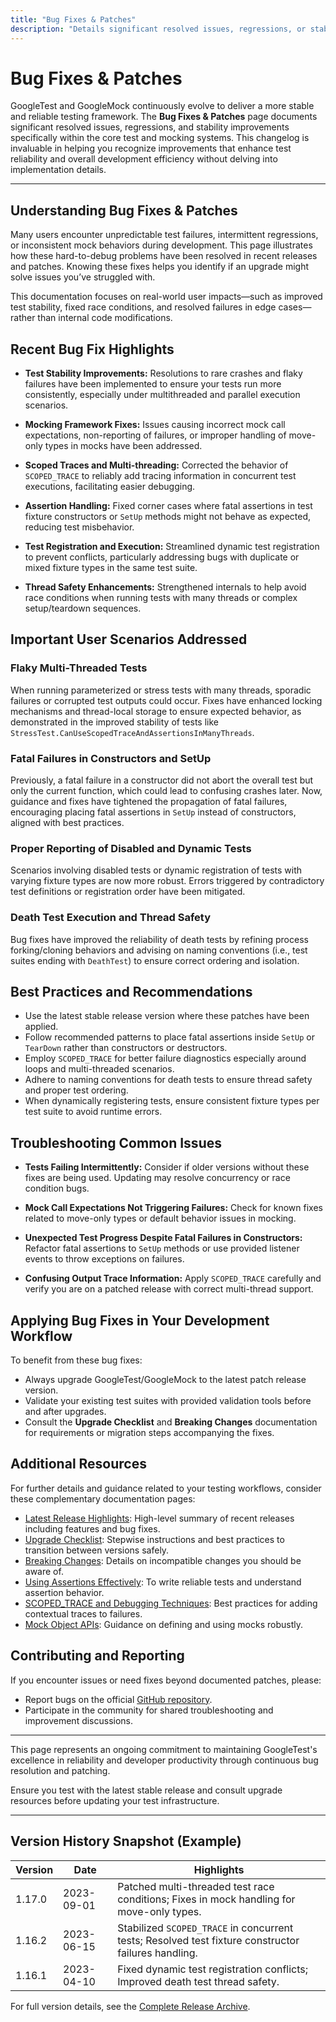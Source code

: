 ```yaml
---
title: "Bug Fixes & Patches"
description: "Details significant resolved issues, regressions, or stability improvements within the test and mocking frameworks. Helps users recognize improvements that might affect test reliability or development efficiency."
---
```


# Bug Fixes & Patches

GoogleTest and GoogleMock continuously evolve to deliver a more stable and reliable testing framework. The **Bug Fixes & Patches** page documents significant resolved issues, regressions, and stability improvements specifically within the core test and mocking systems. This changelog is invaluable in helping you recognize improvements that enhance test reliability and overall development efficiency without delving into implementation details.

---

## Understanding Bug Fixes & Patches

Many users encounter unpredictable test failures, intermittent regressions, or inconsistent mock behaviors during development. This page illustrates how these hard-to-debug problems have been resolved in recent releases and patches. Knowing these fixes helps you identify if an upgrade might solve issues you’ve struggled with.

This documentation focuses on real-world user impacts—such as improved test stability, fixed race conditions, and resolved failures in edge cases—rather than internal code modifications.


## Recent Bug Fix Highlights

- **Test Stability Improvements:** Resolutions to rare crashes and flaky failures have been implemented to ensure your tests run more consistently, especially under multithreaded and parallel execution scenarios.

- **Mocking Framework Fixes:** Issues causing incorrect mock call expectations, non-reporting of failures, or improper handling of move-only types in mocks have been addressed.

- **Scoped Traces and Multi-threading:** Corrected the behavior of `SCOPED_TRACE` to reliably add tracing information in concurrent test executions, facilitating easier debugging.

- **Assertion Handling:** Fixed corner cases where fatal assertions in test fixture constructors or `SetUp` methods might not behave as expected, reducing test misbehavior.

- **Test Registration and Execution:** Streamlined dynamic test registration to prevent conflicts, particularly addressing bugs with duplicate or mixed fixture types in the same test suite.

- **Thread Safety Enhancements:** Strengthened internals to help avoid race conditions when running tests with many threads or complex setup/teardown sequences.


## Important User Scenarios Addressed

### Flaky Multi-Threaded Tests

When running parameterized or stress tests with many threads, sporadic failures or corrupted test outputs could occur. Fixes have enhanced locking mechanisms and thread-local storage to ensure expected behavior, as demonstrated in the improved stability of tests like `StressTest.CanUseScopedTraceAndAssertionsInManyThreads`.

### Fatal Failures in Constructors and SetUp

Previously, a fatal failure in a constructor did not abort the overall test but only the current function, which could lead to confusing crashes later. Now, guidance and fixes have tightened the propagation of fatal failures, encouraging placing fatal assertions in `SetUp` instead of constructors, aligned with best practices.

### Proper Reporting of Disabled and Dynamic Tests

Scenarios involving disabled tests or dynamic registration of tests with varying fixture types are now more robust. Errors triggered by contradictory test definitions or registration order have been mitigated.

### Death Test Execution and Thread Safety

Bug fixes have improved the reliability of death tests by refining process forking/cloning behaviors and advising on naming conventions (i.e., test suites ending with `DeathTest`) to ensure correct ordering and isolation.


## Best Practices and Recommendations

- Use the latest stable release version where these patches have been applied.
- Follow recommended patterns to place fatal assertions inside `SetUp` or `TearDown` rather than constructors or destructors.
- Employ `SCOPED_TRACE` for better failure diagnostics especially around loops and multi-threaded scenarios.
- Adhere to naming conventions for death tests to ensure thread safety and proper test ordering.
- When dynamically registering tests, ensure consistent fixture types per test suite to avoid runtime errors.


## Troubleshooting Common Issues

- **Tests Failing Intermittently:** Consider if older versions without these fixes are being used. Updating may resolve concurrency or race condition bugs.

- **Mock Call Expectations Not Triggering Failures:** Check for known fixes related to move-only types or default behavior issues in mocking.

- **Unexpected Test Progress Despite Fatal Failures in Constructors:** Refactor fatal assertions to `SetUp` methods or use provided listener events to throw exceptions on failures.

- **Confusing Output Trace Information:** Apply `SCOPED_TRACE` carefully and verify you are on a patched release with correct multi-thread support.


## Applying Bug Fixes in Your Development Workflow

To benefit from these bug fixes:

- Always upgrade GoogleTest/GoogleMock to the latest patch release version.
- Validate your existing test suites with provided validation tools before and after upgrades.
- Consult the **Upgrade Checklist** and **Breaking Changes** documentation for requirements or migration steps accompanying the fixes.


## Additional Resources

For further details and guidance related to your testing workflows, consider these complementary documentation pages:

- [Latest Release Highlights](/changelog/version-history-and-release-notes/latest-release-highlights): High-level summary of recent releases including features and bug fixes.
- [Upgrade Checklist](/changelog/changes-and-upgrade-guidance/upgrade-checklist): Stepwise instructions and best practices to transition between versions safely.
- [Breaking Changes](/changelog/changes-and-upgrade-guidance/breaking-changes): Details on incompatible changes you should be aware of.
- [Using Assertions Effectively](/guides/core_workflows/using_assertions_effectively): To write reliable tests and understand assertion behavior.
- [SCOPED_TRACE and Debugging Techniques](/docs/advanced.md#using-assertions-in-sub-routines): Best practices for adding contextual traces to failures.
- [Mock Object APIs](/api-reference/mocking-and-matchers/mock-object-apis): Guidance on defining and using mocks robustly.


## Contributing and Reporting

If you encounter issues or need fixes beyond documented patches, please:

- Report bugs on the official [GitHub repository](https://github.com/google/googletest/issues).
- Participate in the community for shared troubleshooting and improvement discussions.


---

This page represents an ongoing commitment to maintaining GoogleTest's excellence in reliability and developer productivity through continuous bug resolution and patching.


<Check>
Ensure you test with the latest stable release and consult upgrade resources before updating your test infrastructure.
</Check>


---

## Version History Snapshot (Example)

| Version | Date       | Highlights                                        |
|---------|------------|--------------------------------------------------|
| 1.17.0  | 2023-09-01 | Patched multi-threaded test race conditions; Fixes in mock handling for move-only types. |
| 1.16.2  | 2023-06-15 | Stabilized `SCOPED_TRACE` in concurrent tests; Resolved test fixture constructor failures handling. |
| 1.16.1  | 2023-04-10 | Fixed dynamic test registration conflicts; Improved death test thread safety. |

For full version details, see the [Complete Release Archive](/changelog/version-history-and-release-notes/complete-release-archive).
